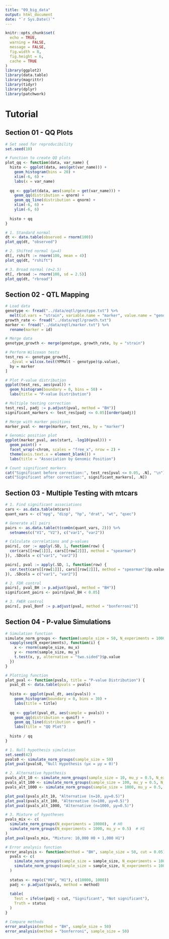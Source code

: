 ```yaml
---
title: "09_big_data"
output: html_document
date: "`r Sys.Date()`"
---
```


```r
knitr::opts_chunk$set(
  echo = TRUE,
  warning = FALSE,
  message = FALSE,
  fig.width = 8,
  fig.height = 6,
  cache = TRUE
)
library(ggplot2)
library(data.table)
library(magrittr)
library(tidyr)
library(dplyr)
library(patchwork)
```

# Tutorial 

## Section 01 - QQ Plots

```r
# Set seed for reproducibility
set.seed(10)

# Function to create QQ plots
plot_qq <- function(data, var_name) {
  histo <- ggplot(data, aes(get(var_name))) +
    geom_histogram(bins = 20) +
    xlim(-6, 6) +
    labs(x = var_name)
  
  qq <- ggplot(data, aes(sample = get(var_name))) +
    geom_qq(distribution = qnorm) +
    geom_qq_line(distribution = qnorm) +
    xlim(-6, 6) +
    ylim(-6, 6)
  
  histo + qq
}

# 1. Standard normal
dt <- data.table(observed = rnorm(100))
plot_qq(dt, "observed")

# 2. Shifted normal (μ=4)
dt[, rshift := rnorm(100, mean = 4)]
plot_qq(dt, "rshift")

# 3. Broad normal (σ=2.5)
dt[, rbroad := rnorm(100, sd = 2.5)]
plot_qq(dt, "rbroad")
```

## Section 02 - QTL Mapping

```r
# Load data
genotype <- fread("../data/eqtl/genotype.txt") %>% 
  melt(id.vars = "strain", variable.name = "marker", value.name = "genotype")
growth_rate <- fread("../data/eqtl/growth.txt")
marker <- fread("../data/eqtl/marker.txt") %>% 
  rename(marker = id)

# Merge data
genotype_growth <- merge(genotype, growth_rate, by = "strain")

# Perform Wilcoxon tests
test_res <- genotype_growth[, 
  .(pval = wilcox.test(YPMalt ~ genotype)$p.value), 
  by = marker
]

# Plot P-value distribution
ggplot(test_res, aes(pval)) +
  geom_histogram(boundary = 0, bins = 50) +
  labs(title = "P-value Distribution")

# Multiple testing correction
test_res[, padj := p.adjust(pval, method = "BH")]
significant_markers <- test_res[padj <= 0.05][order(padj)]

# Merge with marker positions
marker_pval <- merge(marker, test_res, by = "marker")

# Genomic position plot
ggplot(marker_pval, aes(start, -log10(pval))) +
  geom_point() +
  facet_wrap(~chrom, scales = "free_x", nrow = 2) +
  theme(axis.text.x = element_blank()) +
  labs(title = "Association by Genomic Position")

# Count significant markers
cat("Significant before correction:", test_res[pval <= 0.05, .N], "\n")
cat("Significant after correction:", significant_markers[, .N])
```
## Section 03 - Multiple Testing with mtcars

```r
# 1. Find significant associations
cars <- as.data.table(mtcars)
quant_vars <- c("mpg", "disp", "hp", "drat", "wt", "qsec")

# Generate all pairs
pairs <- as.data.table(t(combn(quant_vars, 2))) %>%
  setnames(c("V1", "V2"), c("var1", "var2"))

# Calculate correlations and p-values
pairs[, cor := apply(.SD, 1, function(row) {
  cor(cars[[row[1]]], cars[[row[2]]], method = "spearman")
}), .SDcols = c("var1", "var2")]

pairs[, pval := apply(.SD, 1, function(row) {
  cor.test(cars[[row[1]]], cars[[row[2]]], method = "spearman")$p.value
}), .SDcols = c("var1", "var2")]

# 2. FDR control
pairs[, pval_BH := p.adjust(pval, method = "BH")]
significant_pairs <- pairs[pval_BH < 0.05]

# 3. FWER control
pairs[, pval_Bonf := p.adjust(pval, method = "bonferroni")]
```

## Section 04 - P-value Simulations

```r
# Simulation function
simulate_norm_groups <- function(sample_size = 50, N_experiments = 10000, mu_x = 0, mu_y = 0) {
  sapply(seq(N_experiments), function(i) {
    x <- rnorm(sample_size, mu_x)
    y <- rnorm(sample_size, mu_y)
    t.test(x, y, alternative = "two.sided")$p.value
  })
}

# Plotting function
plot_pval <- function(pvals, title = "P-value Distribution") {
  pval_dt <- data.table(pvals = pvals)
  
  histo <- ggplot(pval_dt, aes(pvals)) +
    geom_histogram(boundary = 0, bins = 30) +
    labs(title = title)
  
  qq <- ggplot(pval_dt, aes(sample = pvals)) +
    geom_qq(distribution = qunif) +
    geom_qq_line(distribution = qunif) +
    labs(title = "QQ Plot")
  
  histo / qq
}

# 1. Null hypothesis simulation
set.seed(42)
pvals0 <- simulate_norm_groups(sample_size = 50)
plot_pval(pvals0, "Null Hypothesis (μx = μy = 0)")

# 2. Alternative hypothesis
pvals_alt_10 <- simulate_norm_groups(sample_size = 10, mu_y = 0.5, N_experiments = 1000)
pvals_alt_100 <- simulate_norm_groups(sample_size = 100, mu_y = 0.5, N_experiments = 1000)
pvals_alt_1000 <- simulate_norm_groups(sample_size = 1000, mu_y = 0.5, N_experiments = 1000)

plot_pval(pvals_alt_10, "Alternative (n=10, μy=0.5)")
plot_pval(pvals_alt_100, "Alternative (n=100, μy=0.5)")
plot_pval(pvals_alt_1000, "Alternative (n=1000, μy=0.5)")

# 3. Mixture of hypotheses
pvals_mix <- c(
  simulate_norm_groups(N_experiments = 10000),  # H0
  simulate_norm_groups(N_experiments = 1000, mu_y = 0.5)  # H1
)
plot_pval(pvals_mix, "Mixture: 10,000 H0 + 1,000 H1")

# Error analysis function
error_analysis <- function(method = "BH", sample_size = 50, cut = 0.05) {
  pvals <- c(
    simulate_norm_groups(sample_size = sample_size, N_experiments = 10000),
    simulate_norm_groups(sample_size = sample_size, N_experiments = 1000, mu_y = 0.5)
  )
  
  status <- rep(c("H0", "H1"), c(10000, 1000))
  padj <- p.adjust(pvals, method = method)
  
  table(
    Test = ifelse(padj < cut, "Significant", "Not significant"),
    Truth = status
  )
}

# Compare methods
error_analysis(method = "BH", sample_size = 50)
error_analysis(method = "bonferroni", sample_size = 50)
```


